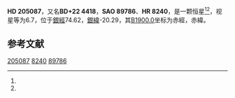 {{Starbox begin
| name = HD 205087
}}
{{Starbox observe
| epoch = [[J2000.0|J2000.0]]
| constell = {{星座名待查}}<ref name=SIMBAD>{{cite web
 | url=http://simbad.u-strasbg.fr/simbad/sim-id?Ident=HR+8240
 | title =Pulsating variable Star
 | publisher=Centre de Données astronomiques de Strasbourg
 | work=SIMBAD
 | accessdate=2012-07-13}}</ref><ref name=DATA>{{cite web
 | url=http://vizier.u-strasbg.fr/viz-bin/VizieR-5?-out.add=.&-source=5050&-corr=PK=HR&-out.max=9999&HR=8240
 | title=VizieR Detailed Page
 | accessdate=2012-07-13
 | archive-date=2016-03-04
 | archive-url=https://web.archive.org/web/20160304221336/http://vizier.u-strasbg.fr/viz-bin/VizieR-5?-out.add=.&-source=5050&-corr=PK=HR&-out.max=9999&HR=8240
 | dead-url=no
 }}</ref>
| 星官 = 
| ra = {{RA|21|32|27.1}}<ref name=SIMBAD /><ref name=DATA />
| dec = {{DEC|+23|23|40}}<ref name=SIMBAD /><ref name=DATA />
| appmag_v = 6.7<ref name=SIMBAD /><ref name=DATA />
}}
{{Starbox character
| class = B9pSiSrCr<ref name=SIMBAD /><ref name=DATA />
| b-v = -0.09<ref name=SIMBAD /><ref name=DATA />
| u-b = -0.28<ref name=SIMBAD /><ref name=DATA />
| r-i = <ref name=SIMBAD /><ref name=DATA />
| variable = 
}}
{{Starbox astrometry
| radial_v = -0.28
| prop_mo_ra = -16
| parallax = 
| p_error = 
}}
{{Starbox catalog
| names =BD+22 4418，[[SAO星表|SAO]] 89786，[[HD星表|HD]] 205087，[[HR星表|HR]] 8240}}
{{Starbox reference |Simbad=HR+8240}}
{{Starbox end}}

'''HD 205087'''，又名'''BD+22 4418'''，'''SAO 89786'''、'''HR 8240'''，是一颗恒星<ref name=SIMBAD /><ref name=DATA />，视星等为6.7，位于[[銀道座標系|銀經]]74.62，[[銀道座標系|銀緯]]-20.29，其[[B1900.0|B1900.0]]坐标为赤經{{RA|21|27|54.2}}，赤緯{{DEC|+22|-20.29|9}}。

== 参考文献 ==
{{reflist}}

{{star-stub}}

[[Category:HD和HDE天體|205087]]
[[Category:HR天體|8240]]
[[Category:SAO天體|89786]]